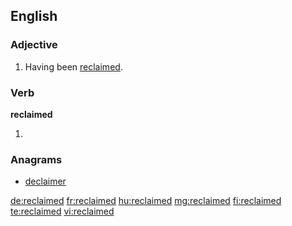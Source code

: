 ==English==

===Adjective===
{{en-adj}}

# Having been [[reclaim|reclaimed]].

===Verb===
'''reclaimed'''

# {{en-past of|reclaim}}

===Anagrams===
* [[declaimer#English|declaimer]]

[[de:reclaimed]]
[[fr:reclaimed]]
[[hu:reclaimed]]
[[mg:reclaimed]]
[[fi:reclaimed]]
[[te:reclaimed]]
[[vi:reclaimed]]